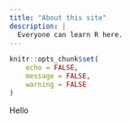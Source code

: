 ```yaml
---
title: "About this site"
description: |
  Everyone can learn R here.
---
```


```r
knitr::opts_chunk$set(
	echo = FALSE,
	message = FALSE,
	warning = FALSE
)
```
Hello